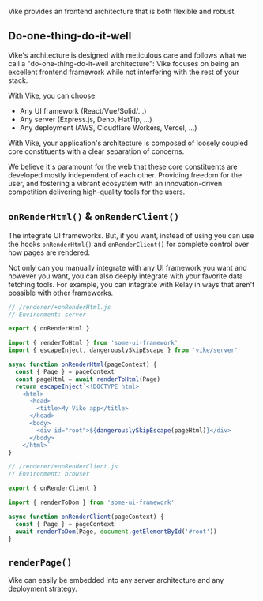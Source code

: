 
Vike provides an frontend architecture that is both flexible and robust.


## Do-one-thing-do-it-well

Vike's architecture is designed with meticulous care and follows what we call a "do-one-thing-do-it-well architecture": Vike focuses on being an excellent frontend framework while not interfering with the rest of your stack.

With Vike, you can choose:
 - Any UI framework (React/Vue/Solid/...)
 - Any server (Express.js, Deno, HatTip, ...)
 - Any deployment (AWS, Cloudflare Workers, Vercel, ...)

With Vike, your application's architecture is composed of loosely coupled core constituents with a clear separation of concerns.

We believe it's paramount for the web that these core constituents are developed mostly independent of each other. Providing freedom for the user, and fostering a vibrant ecosystem with an innovation-driven competition delivering high-quality tools for the users.


## `onRenderHtml()` & `onRenderClient()`

The <UiFrameworkVikeExtension /> integrate UI frameworks. But, if you want, instead of using <UiFrameworkVikeExtensionNames /> you can use the hooks `onRenderHtml()` and `onRenderClient()` for complete control over how pages are rendered.

Not only can you manually integrate with any UI framework you want and however you want, you can also deeply integrate with your favorite data fetching tools. For example, you can integrate with Relay in ways that aren't possible with other frameworks.

```js
// /renderer/+onRenderHtml.js
// Environment: server

export { onRenderHtml }

import { renderToHtml } from 'some-ui-framework'
import { escapeInject, dangerouslySkipEscape } from 'vike/server'

async function onRenderHtml(pageContext) {
  const { Page } = pageContext
  const pageHtml = await renderToHtml(Page)
  return escapeInject`<!DOCTYPE html>
    <html>
      <head>
        <title>My Vike app</title>
      </head>
      <body>
        <div id="root">${dangerouslySkipEscape(pageHtml)}</div>
      </body>
    </html>`
}
```

```js
// /renderer/+onRenderClient.js
// Environment: browser

export { onRenderClient }

import { renderToDom } from 'some-ui-framework'

async function onRenderClient(pageContext) {
  const { Page } = pageContext
  await renderToDom(Page, document.getElementById('#root'))
}
```


## `renderPage()`

<JustAMiddleware />

Vike can easily be embedded into any server architecture and any deployment strategy.
